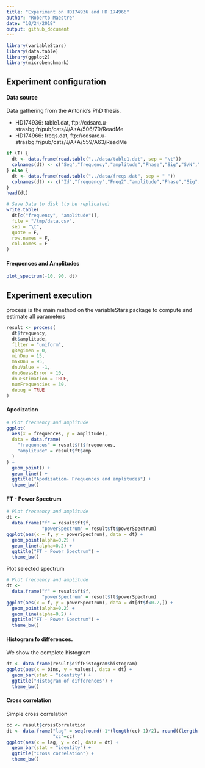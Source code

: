 ```yaml
---
title: "Experiment on HD174936 and HD 174966"
author: "Roberto Maestre"
date: "10/24/2018"
output: github_document
---
```


```r
library(variableStars)
library(data.table)
library(ggplot2)
library(microbenchmark)
```


## Experiment configuration

#### Data source

Data gathering from the Antonio's PhD thesis.

- HD174936: table1.dat, ftp://cdsarc.u-strasbg.fr/pub/cats/J/A+A/506/79/ReadMe
- HD174966: freqs.dat, ftp://cdsarc.u-strasbg.fr/pub/cats/J/A+A/559/A63/ReadMe


```r
if (T) {
  dt <- data.frame(read.table("../data/table1.dat", sep = "\t"))
  colnames(dt) <- c("Seq","frequency","amplitude","Phase","Sig","S/N","rms","e_Freq","e_Amp","e_Phase")
} else {
  dt <- data.frame(read.table("../data/freqs.dat", sep = " "))
  colnames(dt) <- c("Id","frequency","Freq2","amplitude","Phase","Sig", "S/N","rms", "e_Freq1","e_Amp","e_Phase")
}
head(dt)

# Save Data to disk (to be replicated)
write.table(
  dt[c("frequency", "amplitude")],
  file = "/tmp/data.csv",
  sep = "\t",
  quote = F,
  row.names = F,
  col.names = F
)
```

#### Frequences and Amplitudes 

```r
plot_spectrum(-10, 90, dt)
```

##  Experiment execution

process is the main method on the variableStars package to compute and estimate all parameters

```r
result <- process(
  dt$frequency,
  dt$amplitude,
  filter = "uniform",
  gRegimen = 0,
  minDnu = 15,
  maxDnu = 95,
  dnuValue = -1,
  dnuGuessError = 10,
  dnuEstimation = TRUE,
  numFrequencies = 30,
  debug = TRUE
)
```

#### Apodization


```r
# Plot frecuency and amplitude
ggplot(
  aes(x = frequences, y = amplitude),
  data = data.frame(
    "frequences" = result$ft$frequences,
    "amplitude" = result$ft$amp
  )
) +
  geom_point() +
  geom_line() +
  ggtitle("Apodization- Frequences and amplitudes") +
  theme_bw()
```


#### FT - Power Spectrum

```r
# Plot frecuency and amplitude
dt <-
  data.frame("f" = result$ft$f,
             "powerSpectrum" = result$ft$powerSpectrum)
ggplot(aes(x = f, y = powerSpectrum), data = dt) +
  geom_point(alpha=0.2) +
  geom_line(alpha=0.2) +
  ggtitle("FT - Power Spectrum") +
  theme_bw()
```

Plot selected spectrum

```r
# Plot frecuency and amplitude
dt <-
  data.frame("f" = result$ft$f,
             "powerSpectrum" = result$ft$powerSpectrum)
ggplot(aes(x = f, y = powerSpectrum), data = dt[dt$f<0.2,]) +
  geom_point(alpha=0.2) +
  geom_line(alpha=0.2) +
  ggtitle("FT - Power Spectrum") +
  theme_bw()
```

####  Histogram fo differences. 

We show the complete histogram

```r
dt <- data.frame(result$diffHistogram$histogram)
ggplot(aes(x = bins, y = values), data = dt) +
  geom_bar(stat = "identity") +
  ggtitle("Histogram of differences") +
  theme_bw()
```


####  Cross correlation

Simple cross correlation

```r
cc <- result$crossCorrelation
dt <- data.frame("lag" = seq(round(-1*(length(cc)-1)/2), round((length(cc)-1)/2)), 
                 "cc"=cc)
ggplot(aes(x = lag, y = cc), data = dt) +
  geom_bar(stat = "identity") +
  ggtitle("Cross correlation") +
  theme_bw()
```




